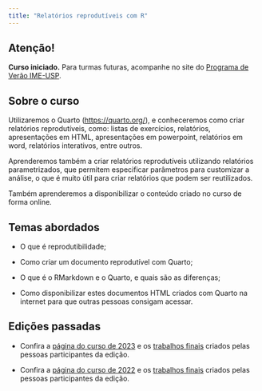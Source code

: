 ```yaml
---
title: "Relatórios reprodutíveis com R"
---
```


::: callout-warning
## Atenção!

**Curso iniciado.** Para turmas futuras, acompanhe no site do [Programa de Verão IME-USP](https://www.ime.usp.br/verao/index.php/turmas/apresentacao.php).
:::

## Sobre o curso

Utilizaremos o Quarto (<https://quarto.org/>), e conheceremos como criar relatórios reprodutíveis, como: listas de exercícios, relatórios, apresentações em HTML, apresentações em powerpoint, relatórios em word, relatórios interativos, entre outros.

Aprenderemos também a criar relatórios reprodutíveis utilizando relatórios parametrizados, que permitem especificar parâmetros para customizar a análise, o que é muito útil para criar relatórios que podem ser reutilizados.

Também aprenderemos a disponibilizar o conteúdo criado no curso de forma online.

## Temas abordados

-   O que é reprodutibilidade;

-   Como criar um documento reprodutível com Quarto;

-   O que é o RMarkdown e o Quarto, e quais são as diferenças;

-   Como disponibilizar estes documentos HTML criados com Quarto na internet para que outras pessoas consigam acessar.

## Edições passadas

-   Confira a [página do curso de 2023](https://beatrizmilz.github.io/2023-curso-de-verao-ime-usp-relatorios/programacao-do-curso.html) e os [trabalhos finais](https://beatrizmilz.github.io/2023-curso-de-verao-ime-usp-relatorios/trabalho_final.html) criados pelas pessoas participantes da edição.

-   Confira a [página do curso de 2022](https://beatrizmilz.github.io/2022-curso-de-verao-ime-usp-relatorios/programacao-do-curso.html) e os [trabalhos finais](https://beatrizmilz.github.io/2022-curso-de-verao-ime-usp-relatorios/trabalho_final.html) criados pelas pessoas participantes da edição.
